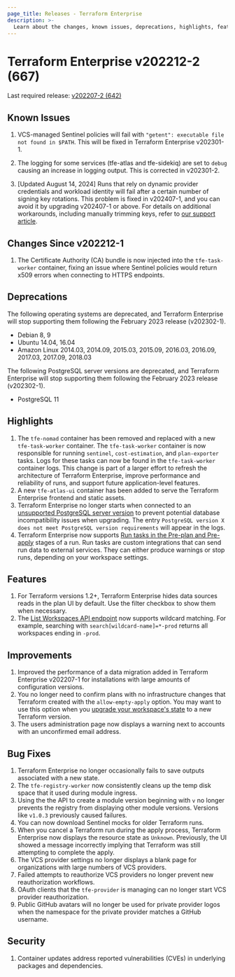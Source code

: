 ```yaml
---
page_title: Releases - Terraform Enterprise
description: >-
  Learn about the changes, known issues, deprecations, highlights, features, improvements, bug fixes, and security fixes for the v202212-2 (667) release.
---
```


# Terraform Enterprise v202212-2 (667)

Last required release: [v202207-2 (642)](/terraform/enterprise/releases/2022/v202207-2)

## Known Issues

1. VCS-managed Sentinel policies will fail with `"getent": executable file not found in $PATH`. This will be fixed in Terraform Enterprise v202301-1.

1. The logging for some services (tfe-atlas and tfe-sidekiq) are set to `debug` causing an increase in logging output. This is corrected in v202301-2.
1. [Updated August 14, 2024] Runs that rely on dynamic provider credentials and workload identity will fail after a certain number of signing key rotations. This problem is fixed in v202407-1, and you can avoid it by upgrading v202407-1 or above. For details on additional workarounds, including manually trimming keys, refer to [our support article](https://support.hashicorp.com/hc/en-us/articles/31715716966419-Issue-with-OIDC-Vault-key-rotation-mechanism-to-incorrectly-identify-the-newest-signing-key).

## Changes Since v202212-1

1. The Certificate Authority (CA) bundle is now injected into the `tfe-task-worker` container, fixing an issue where Sentinel policies would return x509 errors when connecting to HTTPS endpoints.

## Deprecations

The following operating systems are deprecated, and Terraform Enterprise will stop supporting them following the February 2023 release (v202302-1).

- Debian 8, 9
- Ubuntu 14.04, 16.04
- Amazon Linux 2014.03, 2014.09, 2015.03, 2015.09, 2016.03, 2016.09, 2017.03, 2017.09, 2018.03

The following PostgreSQL server versions are deprecated, and Terraform Enterprise will stop supporting them following the February 2023 release (v202302-1).

- PostgreSQL 11

## Highlights

1. The `tfe-nomad` container has been removed and replaced with a new `tfe-task-worker` container. The `tfe-task-worker` container is now responsible for running `sentinel`, `cost-estimation`, and `plan-exporter` tasks. Logs for these tasks can now be found in the `tfe-task-worker` container logs. This change is part of a larger effort to refresh the architecture of Terraform Enterprise, improve performance and reliability of runs, and support future application-level features.
1. A new `tfe-atlas-ui` container has been added to serve the Terraform Enterprise frontend and static assets.
1. Terraform Enterprise no longer starts when connected to an [unsupported PostgreSQL server version](/terraform/enterprise/v202212-2/replicated/requirements/data-storage/postgres-requirements) to prevent potential database incompatibility issues when upgrading. The entry `PostgreSQL version X does not meet PostgreSQL version requirements` will appear in the logs.
1. Terraform Enterprise now supports [Run tasks in the Pre-plan and Pre-apply](/terraform/cloud-docs/workspaces/settings/run-tasks#associating-run-tasks-with-a-workspace) stages of a run. Run tasks are custom integrations that can send run data to external services. They can either produce warnings or stop runs, depending on your workspace settings.

## Features

1. For Terraform versions 1.2+, Terraform Enterprise hides data sources reads in the plan UI by default. Use the filter checkbox to show them when necessary.
1. The [List Workspaces API endpoint](/terraform/enterprise/api-docs/workspaces#list-workspaces) now supports wildcard matching. For example, searching with `search[wildcard-name]=*-prod` returns all workspaces ending in `-prod`.

## Improvements

1. Improved the performance of a data migration added in Terraform Enterprise v202207-1 for installations with large amounts of configuration versions.
1. You no longer need to confirm plans with no infrastructure changes that Terraform created with the `allow-empty-apply` option. You may want to use this option when you [upgrade your workspace's state](/terraform/enterprise/workspaces/state#upgrading-state) to a new Terraform version.
1. The users administration page now displays a warning next to accounts with an unconfirmed email address.

## Bug Fixes

1. Terraform Enterprise no longer occasionally fails to save outputs associated with a new state.
1. The `tfe-registry-worker` now consistently cleans up the temp disk space that it used during module ingress.
1. Using the the API to create a module version beginning with `v` no longer prevents the registry from displaying other module versions. Versions like `v1.0.3` previously caused failures.
1. You can now download Sentinel mocks for older Terraform runs.
1. When you cancel a Terraform run during the apply process, Terraform Enterprise now displays the resource state as `Unknown`. Previously, the UI showed a message incorrectly implying that Terraform was still attempting to complete the apply.
1. The VCS provider settings no longer displays a blank page for organizations with large numbers of VCS providers.
1. Failed attempts to reauthorize VCS providers no longer prevent new reauthorization workflows.
1. OAuth clients that the `tfe-provider` is managing can no longer start VCS provider reauthorization.
1. Public GitHub avatars will no longer be used for private provider logos when the namespace for the private provider matches a GitHub username.

## Security

1. Container updates address reported vulnerabilities (CVEs) in underlying packages and dependencies.
